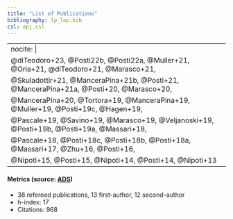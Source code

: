 ```yaml
---
title: "List of Publications"
bibliography: lp_lop.bib
csl: apj.csl
---
```


---
nocite: |
  @diTeodoro+23,  @Posti22b, @Posti22a, @Muller+21, @Oria+21, @diTeodoro+21, @Marasco+21,
  @Skuladottir+21, @ManceraPina+21b, @Posti+21, @ManceraPina+21a, @Posti+20, @Marasco+20,
  @ManceraPina+20, @Tortora+19, @ManceraPina+19, @Muller+19, @Posti+19c, @Hagen+19,
  @Pascale+19, @Savino+19, @Marasco+19, @Veljanoski+19, @Posti+19b, @Posti+19a, @Massari+18,
  @Pascale+18, @Posti+18c, @Posti+18b, @Posti+18a, @Massari+17, @Zhu+16, @Posti+16,
  @Nipoti+15, @Posti+15, @Nipoti+14, @Posti+14, @Nipoti+13
---

#### Metrics (source: [ADS](https://ui.adsabs.harvard.edu/search/q=docs(library%2FfCiUp3W_T7qXYNboezCKAg)&sort=date%20desc%2C%20bibcode%20desc&p_=0))

- 38 refereed publications, 13 first-author, 12 second-author
- h-index: 17
- Citations: 968



::: {#refs}
:::
